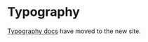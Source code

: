 
<Meta title="Components/Text and Typography/Typography" />

# Typography

[Typography docs](https://atlantis.getjobber.com/components/Typography) have moved to the new site.

